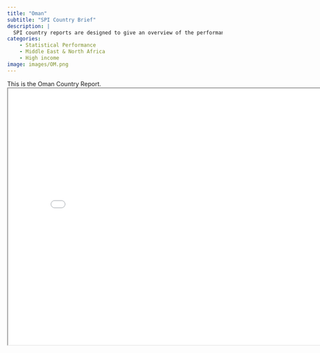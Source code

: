 ```yaml
---
title: "Oman"
subtitle: "SPI Country Brief"
description: |
  SPI country reports are designed to give an overview of the performance of Oman.
categories:
    - Statistical Performance
    - Middle East & North Africa
    - High income
image: images/OM.png
---
```


This is the Oman Country Report.
<iframe src="charts/Oman_chart.html" width="800" height="600"></iframe>

